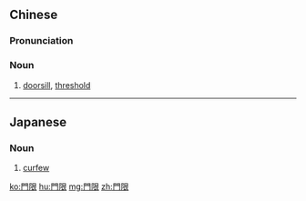 {{also|门限}}
==Chinese==
{{zh-forms|s=门限}}

===Pronunciation===
{{zh-pron
|m=ménxiàn
|cat=n
}}

===Noun===
{{zh-noun}}

# [[doorsill]], [[threshold]]

----

==Japanese==
{{ja-kanjitab|もん|げん|yomi=on}}

===Noun===
{{ja-noun|もんげん}}

# [[curfew]] {{gloss|the time when such restriction begins}}
#: {{ja-usex|門限を過ぎてしまいました。|もんげん を すぎて しまいました。|I've missed my curfew.}}

[[ko:門限]]
[[hu:門限]]
[[mg:門限]]
[[zh:門限]]